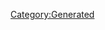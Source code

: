 {{Database/Music/MusicInfo
 |ID=103
 |Cov=78
 |Cd=18
 |Nam=77
 |Div=77
 |Ma=3
 |SerieId=1
 |SerieLogoId=1
 |WavId=104
 |VariationId=0
 |Dsc=77
 |Strt=10
 |ValkyrieBattle=1
 |ValkyrieIntro=1
 |ValkyrieIntroSky=1
 |DivaSolo=1
 |DivaMulti=1
 |Exp=3
}}
[[Category:Generated]]
